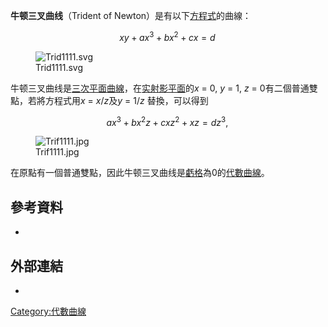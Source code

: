 '''牛顿三叉曲线'''（Trident of Newton）是有以下[[方程式|方程式]]的曲線：

:<math>xy+ax^3+bx^2+cx=d\,</math>

[[Image:Trid1111.svg|thumb]]

牛顿三叉曲线是[[三次平面曲線|三次平面曲線]]，在[[实射影平面|实射影平面]]的''x'' = 0, ''y'' = 1, ''z'' = 0有二個普通雙點，若將方程式用''x'' = ''x''/''z''及''y'' = 1/''z'' 替換，可以得到

:<math>ax^3+bx^2z+cxz^2+xz = dz^3,\,</math>

[[Image:Trif1111.jpg|thumb]]

在原點有一個普通雙點，因此牛顿三叉曲线是[[虧格|虧格]]為0的[[代數曲線|代數曲線]]。

==參考資料==
* {{cite book | author=J. Dennis Lawrence | title=A catalog of special plane curves | url=https://archive.org/details/catalogspecialpl00lawr | publisher=Dover Publications | year=1972 | isbn=0-486-60288-5 | page=[https://archive.org/details/catalogspecialpl00lawr/page/n126 110] }}

==外部連結==
* {{MacTutor|class=Curves|id=Trident|title=Trident of Newton}}

[[Category:代數曲線|Category:代數曲線]]


{{geometry-stub}}